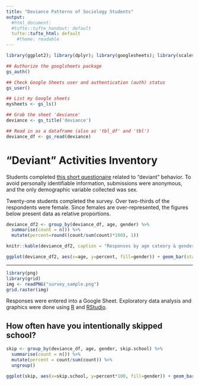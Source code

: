```yaml
---
title: "Deviance Patterns of Sociology Students"
output: 
  #html_document: 
  #tufte::tufte_handout: default
  tufte::tufte_html: default
    #theme: readable
---
```


```r
library(ggplot2); library(dplyr); library(googlesheets); library(scales)

## Authorize the googlsheets package
gs_auth()

## Check Google Sheets user and authentication (auth) status
gs_user()

## List my Google sheets
mysheets <- gs_ls()

## Grab the sheet 'deviance'
deviance <- gs_title('deviance')

## Read in as a dataframe (also as 'tbl_df' and 'tbl')
deviance_df <- gs_read(deviance)
```

# "Deviant" Activities Inventory

Students completed [this short questionaire](http://www.asanet.org/sites/default/files/savvy/introtosociology/Documents/Activities%20Inventory.htm) related to "deviant" behavior. To avoid personally identifiable information, submissions were anonymous, and the only demographic variable collected was sex. 

Twenty-one students completed the survey. Over two-thirds of the respondents were female. Since females are over-represented, the figures below present data as relative proportions.

```r
deviance_df2 <- group_by(deviance_df, age, gender) %>%
  summarise(count = n()) %>%
  mutate(percent=round((count/sum(count)*100), 1))
```


```r
knitr::kable(deviance_df2, caption = "Responses by age cateory & gender")
```

```r
ggplot(deviance_df2, aes(x=age, y=percent, fill=gender)) + geom_bar(stat="identity", alpha=0.8) + theme_bw() + labs(x="Age", y="Percent")
```

----

```r
library(png)
library(grid)
img <- readPNG("survey_sample.png")
grid.raster(img)
```

Responses were entered into a Google Sheet. Exploratory data analysis and graphics were done using [R](https://www.r-project.org/) and [RStudio](https://www.rstudio.com/).

## How often have you intentionally skipped school?

```r
skip <- group_by(deviance_df, age, gender, skip.school) %>%
  summarise(count = n()) %>%
  mutate(percent = count/sum(count)) %>%
  ungroup()

ggplot(skip, aes(x=skip.school, y=percent*100, fill=gender)) + geom_bar(stat="identity", position="dodge", alpha=0.8) + theme_bw() + labs(x="Times Skipped School", y="Percent") + facet_grid(.~age)
```

<!-- ---- -->

<!-- ## How many times have you intentionally ran away from home? -->
<!-- ```{r, echo=FALSE} -->
<!-- skip <- group_by(deviance_df, age, gender, ran.away) %>% -->
<!--   summarise(count = n()) %>% -->
<!--   mutate(percent = count/sum(count)) %>% -->
<!--   ungroup() -->

<!-- ggplot(skip, aes(x=ran.away, y=percent*100, fill=gender)) + geom_bar(stat="identity", position="dodge", alpha=0.8) + theme_bw() + labs(x="Times Ran Away", y="Percent") + facet_grid(.~age) -->
<!-- ``` -->

<!-- ---- -->

<!-- ## How many times have you intentionally driven without a license? -->
<!-- ```{r, echo=FALSE} -->
<!-- skip <- group_by(deviance_df, age, gender, drive.no.lic) %>% -->
<!--   summarise(count = n()) %>% -->
<!--   mutate(percent = count/sum(count)) %>% -->
<!--   ungroup() -->

<!-- ggplot(skip, aes(x=drive.no.lic, y=percent*100, fill=gender)) + geom_bar(stat="identity", position="dodge", alpha=0.8) + theme_bw() + labs(x="Times Driven w/o License", y="Percent") + facet_grid(.~age) -->
<!-- ``` -->

<!-- ---- -->

<!-- ## How many times have you intentionally driven while impaired? -->
<!-- ```{r, echo=FALSE} -->
<!-- skip <- group_by(deviance_df, age, gender, drive.impaired) %>% -->
<!--   summarise(count = n()) %>% -->
<!--   mutate(percent = count/sum(count)) %>% -->
<!--   ungroup() -->

<!-- ggplot(skip, aes(x=drive.impaired, y=percent*100, fill=gender)) + geom_bar(stat="identity", position="dodge", alpha=0.8) + theme_bw() + labs(x="Times Driven While Impaired", y="Percent") + facet_grid(.~age) -->
<!-- ``` -->

<!-- ---- -->

<!-- ## How many times have you driven faster than speed limit? -->
<!-- ```{r, echo=FALSE} -->
<!-- skip <- group_by(deviance_df, age, gender, drive.fast) %>% -->
<!--   summarise(count = n()) %>% -->
<!--   mutate(percent = count/sum(count)) %>% -->
<!--   ungroup() -->

<!-- ggplot(skip, aes(x=drive.fast, y=percent*100, fill=gender)) + geom_bar(stat="identity", position="dodge", alpha=0.8) + theme_bw() + labs(x="Times Cheated", y="Percent") + facet_grid(.~age) -->
<!-- ``` -->

<!-- ---- -->

<!-- ## How many times have you been on probation/expelled? -->
<!-- ```{r, echo=FALSE} -->
<!-- skip <- group_by(deviance_df, age, gender, probation.expelled) %>% -->
<!--   summarise(count = n()) %>% -->
<!--   mutate(percent = count/sum(count)) %>% -->
<!--   ungroup() -->

<!-- ggplot(skip, aes(x=probation.expelled, y=percent*100, fill=gender)) + geom_bar(stat="identity", position="dodge", alpha=0.8) + theme_bw() + labs(x="Times on Probation/Expelled", y="Percent") + facet_grid(.~age) -->
<!-- ``` -->

<!-- --- -->

<!-- ## How many times have you defied your parents? -->
<!-- ```{r, echo=FALSE} -->
<!-- skip <- group_by(deviance_df, age, gender, defy.parents) %>% -->
<!--   summarise(count = n()) %>% -->
<!--   mutate(percent = count/sum(count)) %>% -->
<!--   ungroup() -->

<!-- ggplot(skip, aes(x=defy.parents, y=percent*100, fill=gender)) + geom_bar(stat="identity", position="dodge", alpha=0.8) + theme_bw() + labs(x="Times Defying Parents", y="Percent") + facet_grid(.~age) -->
<!-- ``` -->

<!-- --- -->

<!-- ## How many times have stolen anything (value less than 2 dollars)? -->
<!-- ```{r, echo=FALSE} -->
<!-- skip <- group_by(deviance_df, age, gender, stole.2dollars) %>% -->
<!--   summarise(count = n()) %>% -->
<!--   mutate(percent = count/sum(count)) %>% -->
<!--   ungroup() -->

<!-- ggplot(skip, aes(x=stole.2dollars, y=percent*100, fill=gender)) + geom_bar(stat="identity", position="dodge", alpha=0.8) + theme_bw() + labs(x="Times Stolen (value < $2)", y="Percent") + facet_grid(.~age) -->
<!-- ``` -->

<!-- --- -->

<!-- ## How many times have stolen anything (value more than 50 dollars)? -->
<!-- ```{r, echo=FALSE} -->
<!-- skip <- group_by(deviance_df, age, gender, stole.over50) %>% -->
<!--   summarise(count = n()) %>% -->
<!--   mutate(percent = count/sum(count)) %>% -->
<!--   ungroup() -->

<!-- ggplot(skip, aes(x=stole.over50, y=percent*100, fill=gender)) + geom_bar(stat="identity", position="dodge", alpha=0.8) + theme_bw() + labs(x="Times Stolen (value > $50)", y="Percent") + facet_grid(.~age) -->
<!-- ``` -->

<!-- ---- -->

<!-- ## How many times have you used alcohol/drugs? -->
<!-- ```{r, echo=FALSE} -->
<!-- skip <- group_by(deviance_df, age, gender, drank.alcohol) %>% -->
<!--   summarise(count = n()) %>% -->
<!--   mutate(percent = count/sum(count)) %>% -->
<!--   ungroup() -->

<!-- a <- ggplot(skip, aes(x=drank.alcohol, y=percent*100, fill=gender)) + geom_bar(stat="identity", position="dodge", alpha=0.8) + theme_bw() + labs(x="Times Drank Alcohol", y="Percent") + facet_grid(.~age) -->

<!-- #### -->

<!-- skip <- group_by(deviance_df, age, gender, marijauna) %>% -->
<!--   summarise(count = n()) %>% -->
<!--   mutate(percent = count/sum(count)) %>% -->
<!--   ungroup() -->

<!-- b <- ggplot(skip, aes(x=marijauna, y=percent*100, fill=gender)) + geom_bar(stat="identity", position="dodge", alpha=0.8) + theme_bw() + labs(x="Times Smoked Marijuana", y="Percent") + facet_grid(.~age) -->

<!-- #### -->

<!-- skip <- group_by(deviance_df, age, gender, amphetamines) %>% -->
<!--   summarise(count = n()) %>% -->
<!--   mutate(percent = count/sum(count)) %>% -->
<!--   ungroup() -->

<!-- c <- ggplot(skip, aes(x=amphetamines, y=percent*100, fill=gender)) + geom_bar(stat="identity", position="dodge", alpha=0.8) + theme_bw() + labs(x="Times Used Amphetamines", y="Percent") + facet_grid(.~age) -->

<!-- #### -->

<!-- skip <- group_by(deviance_df, age, gender, cocaine) %>% -->
<!--   summarise(count = n()) %>% -->
<!--   mutate(percent = count/sum(count)) %>% -->
<!--   ungroup() -->

<!-- d <- ggplot(skip, aes(x=cocaine, y=percent*100, fill=gender)) + geom_bar(stat="identity", position="dodge", alpha=0.8) + theme_bw() + labs(x="Times Used Cocaine", y="Percent") + facet_grid(.~age) -->

<!-- #### -->

<!-- # Multiple plot function -->
<!-- # -->
<!-- # ggplot objects can be passed in ..., or to plotlist (as a list of ggplot objects) -->
<!-- # - cols:   Number of columns in layout -->
<!-- # - layout: A matrix specifying the layout. If present, 'cols' is ignored. -->
<!-- # -->
<!-- # If the layout is something like matrix(c(1,2,3,3), nrow=2, byrow=TRUE), -->
<!-- # then plot 1 will go in the upper left, 2 will go in the upper right, and -->
<!-- # 3 will go all the way across the bottom. -->
<!-- # -->
<!-- multiplot <- function(..., plotlist=NULL, file, cols=1, layout=NULL) { -->
<!--   library(grid) -->

<!--   # Make a list from the ... arguments and plotlist -->
<!--   plots <- c(list(...), plotlist) -->

<!--   numPlots = length(plots) -->

<!--   # If layout is NULL, then use 'cols' to determine layout -->
<!--   if (is.null(layout)) { -->
<!--     # Make the panel -->
<!--     # ncol: Number of columns of plots -->
<!--     # nrow: Number of rows needed, calculated from # of cols -->
<!--     layout <- matrix(seq(1, cols * ceiling(numPlots/cols)), -->
<!--                     ncol = cols, nrow = ceiling(numPlots/cols)) -->
<!--   } -->

<!--  if (numPlots==1) { -->
<!--     print(plots[[1]]) -->

<!--   } else { -->
<!--     # Set up the page -->
<!--     grid.newpage() -->
<!--     pushViewport(viewport(layout = grid.layout(nrow(layout), ncol(layout)))) -->

<!--     # Make each plot, in the correct location -->
<!--     for (i in 1:numPlots) { -->
<!--       # Get the i,j matrix positions of the regions that contain this subplot -->
<!--       matchidx <- as.data.frame(which(layout == i, arr.ind = TRUE)) -->

<!--       print(plots[[i]], vp = viewport(layout.pos.row = matchidx$row, -->
<!--                                       layout.pos.col = matchidx$col)) -->
<!--     } -->
<!--   } -->
<!-- } -->


<!-- ## Plot all four drugs/alcohol: -->

<!-- multiplot(a, b, c, d, cols=2) -->
<!-- ``` -->


<!-- ---- -->

<!-- ## How many times have you cheated on an exam or class assignment? -->
<!-- ```{r, echo=FALSE} -->
<!-- skip <- group_by(deviance_df, age, gender, cheat.exam) %>% -->
<!--   summarise(count = n()) %>% -->
<!--   mutate(percent = count/sum(count)) %>% -->
<!--   ungroup() -->

<!-- ggplot(skip, aes(x=cheat.exam, y=percent*100, fill=gender)) + geom_bar(stat="identity", position="dodge", alpha=0.8) + theme_bw() + labs(x="Times Cheated", y="Percent") + facet_grid(.~age) -->
<!-- ``` -->

<!-- ---- -->

<!-- ## Let's talk about sex, baby. -->
<!-- ```{r, echo=FALSE} -->
<!-- skip <- group_by(deviance_df, age, gender, hetero.not.married) %>% -->
<!--   summarise(count = n()) %>% -->
<!--   mutate(percent = count/sum(count)) %>% -->
<!--   ungroup() -->

<!-- a <- ggplot(skip, aes(x=hetero.not.married, y=percent*100, fill=gender)) + geom_bar(stat="identity", position="dodge", alpha=0.8) + theme_bw() + labs(x="Heterosexual Relations Outside Marriage", y="Percent") + facet_grid(.~age) -->

<!-- #### -->

<!-- skip <- group_by(deviance_df, age, gender, same.sex) %>% -->
<!--   summarise(count = n()) %>% -->
<!--   mutate(percent = count/sum(count)) %>% -->
<!--   ungroup() -->

<!-- b <- ggplot(skip, aes(x=same.sex, y=percent*100, fill=gender)) + geom_bar(stat="identity", position="dodge", alpha=0.8) + theme_bw() + labs(x="Same Sex Relations", y="Percent") + facet_grid(.~age) -->

<!-- multiplot(a, b, cols = 2) -->
<!-- ``` -->

<!-- <br> -->
<!-- <br> -->

<!-- <CENTER> -->
<!-- <figure> -->
<!--   <img src="https://cowanboswell.wikispaces.com/file/view/sociology___deviance_by_kanmuri_san-d33of4s.png/287646948/359x261/sociology___deviance_by_kanmuri_san-d33of4s.png"> -->
<!-- </figure> -->
<!-- </CENTER> -->
